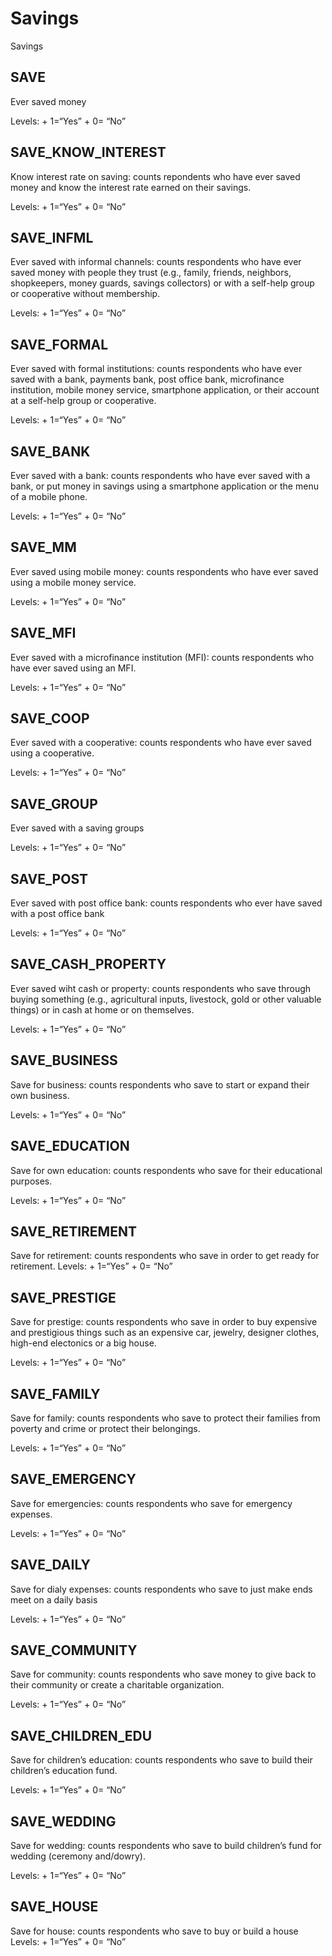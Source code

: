 # Savings

Savings

## SAVE
Ever saved money

Levels: 
+ 1="Yes"
+ 0= "No"

## SAVE_KNOW_INTEREST
Know interest rate on saving: counts repondents who have ever saved money and know the interest rate earned on their savings.

Levels: 
+ 1="Yes"
+ 0= "No"

## SAVE_INFML
Ever saved with informal channels: counts respondents  who have ever saved money with people they trust (e.g., family, friends, neighbors, shopkeepers, money guards, savings collectors) or with a self-help group or cooperative without membership.

Levels: 
+ 1="Yes"
+ 0= "No"

## SAVE_FORMAL 
Ever saved with formal institutions: counts respondents who have ever saved with a bank, payments bank, post office bank, microfinance institution, mobile money service, smartphone application, or their account at a self-help group or cooperative. 

Levels: 
+ 1="Yes"
+ 0= "No"

## SAVE_BANK
Ever saved with a bank: counts respondents who have ever saved with a bank, or put money in savings using a smartphone application or the menu of a mobile phone.

Levels: 
+ 1="Yes"
+ 0= "No"

## SAVE_MM
Ever saved using mobile money: counts respondents who have ever saved using a mobile money service.

Levels: 
+ 1="Yes"
+ 0= "No"

## SAVE_MFI
Ever saved with a microfinance institution (MFI): counts respondents who have ever saved using an MFI.

Levels: 
+ 1="Yes"
+ 0= "No"

## SAVE_COOP
Ever saved with a cooperative: counts respondents who have ever saved using a cooperative.

Levels: 
+ 1="Yes"
+ 0= "No"

## SAVE_GROUP
Ever saved with a saving groups

Levels: 
+ 1="Yes"
+ 0= "No"

## SAVE_POST
Ever saved with post office bank: counts respondents who ever have saved with a post office bank

Levels: 
+ 1="Yes"
+ 0= "No"

## SAVE_CASH_PROPERTY
Ever saved wiht cash or property: counts respondents who save through buying something (e.g., agricultural inputs, livestock, gold or other valuable things) or in cash at home or on themselves. 

Levels: 
+ 1="Yes"
+ 0= "No"

## SAVE_BUSINESS
Save for business: counts respondents who save to start or expand their own business.

Levels: 
+ 1="Yes"
+ 0= "No"

## SAVE_EDUCATION
Save for own education: counts respondents who save for their educational purposes.

Levels: 
+ 1="Yes"
+ 0= "No"

## SAVE_RETIREMENT
Save for retirement: counts respondents who save in order to get ready for retirement.
Levels: 
+ 1="Yes"
+ 0= "No"

## SAVE_PRESTIGE
Save for prestige: counts respondents who save in order to buy expensive and prestigious things such as an expensive car, jewelry, designer clothes, high-end electonics or a big house. 

Levels: 
+ 1="Yes"
+ 0= "No"

## SAVE_FAMILY
Save for family: counts respondents who save to protect their families from poverty and crime or protect their belongings.

Levels: 
+ 1="Yes"
+ 0= "No"

## SAVE_EMERGENCY
Save for emergencies: counts respondents who save for emergency expenses.

Levels: 
+ 1="Yes"
+ 0= "No"

## SAVE_DAILY
Save for dialy expenses: counts respondents who save to just make ends meet on a daily basis

Levels: 
+ 1="Yes"
+ 0= "No"

## SAVE_COMMUNITY
Save for community: counts respondents who save money to give back to their community or create a charitable organization. 

Levels: 
+ 1="Yes"
+ 0= "No"

## SAVE_CHILDREN_EDU
Save for children's education: counts respondents who save to build their children's education fund.

Levels: 
+ 1="Yes"
+ 0= "No"

## SAVE_WEDDING
Save for wedding: counts respondents who save to build children's fund for wedding (ceremony and/dowry).

Levels: 
+ 1="Yes"
+ 0= "No"

## SAVE_HOUSE
Save for house: counts respondents who save to buy or build a house
Levels: 
+ 1="Yes"
+ 0= "No"
